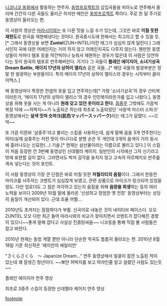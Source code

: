 [[니코니코 동화]]에서 활동하는 연주자. [[동방프로젝트]]의 삽입곡들을 피아노로 연주해서 올리며 간간히 다른 곡들도 올리곤 하지만 메인은 [[동방프로젝트]] 쪽이다. 주로 한 달 주기로 동영상이 올라오는 편.

이 사람의 영상은 [[마라시이]]와는 또 다른 맛을 느낄 수가 있는데, 그것은 바로 '''미칠 듯한 재현도'''로 원곡을 재현해낸다는 것이다. 원곡중시도에 한해서는 최고라고 할 수 있을 듯. [* 그래서 동영상을 보면 '''Zuntel'''(ZUN+INTEL)이란 태그가 심심치 않게 달린다.] 그래서인지 곡에 대한 어레인지는 거의 하지 않고 어레인지곡도 다루지 않는다. 웬만한 동영상들이 저마다 템포 등을 약간씩이나 늦춰서 재현하는 경우가 많은데 이 사람은 당연하다는 듯이 원곡의 템포로 연주해버린다. 거기다 그 곡들이 '''플레인 에이지아, 소녀기상곡 Dream Battle, 메이지 17년의 상하이 앨리스''' 같은 곡들...[* 해당 곡들의 발광부분은 정말 한 발광하는 부분들이다. 특히 메이지 17년의 상하이 앨리스의 경우는 시작부터 클라이맥스.]


매 동영상마다 특정한 컨셉의 옷을 입고 연주하는데[* 가령 '소녀기상곡'의 경우 산타복이라든가, '메이지 17년의 상하이 앨리스'의 경우 인민복이라든가를 입고 나왔다.], 동영상을 위해 옷을 사는 게 아니라 '''원래 갖고 있던 옷이라고 한다.''' [[흠좀무]] 그밖에도 가끔씩 복장 덕에 ~~허벅지~~가 노출되곤 하는데 최초로 노출되었던 '사랑색 마스터 스파크' 동영상에서는 '''살색 맛파 슷파크(肌色マッパースッパーク)'''라는 태그가 달렸다. ~~으악~~

또 가끔 이른바 '삼중주'라고 불리는 스킬을 사용하는데, 쉽게 말해 음을 3개 연주한다는 의미(실제 삼중주는 저런 뜻이 아니다)로 분명 손은 두 개인데 3개의 음색이 거의 동시에 흘러나오는 신묘한(...) 기술.[* 현재는 삼선율이라는 이름으로 불리고 있다.] 이 스킬이 처음 등장한 건 3번째 동영상인 신데렐라 케이지. 일반인의 시각에선 그저 신기라고 밖에 표현할 길이 없다. 그러면서도 박자 감각을 놓치지 않고 고속의 아르페지오 반주를 계속 넣는다는 것이 포인트.

이 사람 동영상의 가장 큰 단점은 바로 미칠 듯한 '''저퀄리티의 음질'''이다. 그래서 한동안 마이크를 사주자는 코멘트가 심심찮게 보였고, 관련 상품으로 마이크가 링크되어 있었을 정도. 다만 업로더도 그 점은 자각하고 있는지 음질을 위해 '''음량을 희생'''하는 등의 여러 노력을 보이다 2009년 10월 말에 올라온 '신성하고 장엄한 옛 전장' 동영상부터는 상당히 음질이 개선되어 있다. 근데 조율 어쩔...

2010년도 초까지는 잠잠하다가 부활. 신곡이로 내놓은 것이 네이티브 페이스다. 오오 ZUNTEL 오오 다만 최근 들어 마라시와의 비교가 잦아지면서 코멘트가 잡다해진 경향이 있으니~~좋게 말해 잡다고 사실상 진흙탕싸움~~ 니코동을 통해 직접 볼 사람들은 참고 바란다.

2010년 현재는 동방 계열 뿐만 아니라 단순한 악곡도 틈틈히 올라오는 편. 2010년 8월 18일 기준 최신작은 '헤이안의 에일리언'

"さくらさくら　～ Japanize Dream..." 연주 동영상에서 얼굴이 잠깐 노출된 적이 있는데 꽤 잘생긴 청년이다. ~~뽀얀 허벅지를 보고 여자인줄 알고 설렜던 사람도 있는듯~~

{{{#!html
<embed src="http://www.youtube.com/v/HteElxO92z4&hl=ko_KR&fs=1&" type="application/x-shockwave-flash" allowscriptaccess="always" allowfullscreen="true" width="425" height="344"></embed></
}}}

플레인 에이지아 연주 영상

{{{#!html
<embed src="http://www.youtube.com/v/2H5oIyVli9g&hl=ko_KR&fs=1&" type="application/x-shockwave-flash" allowscriptaccess="always" allowfullscreen="true" width="425" height="344"></embed>
}}}

최초로 3중주 스킬이 등장한 신데렐라 케이지 연주 영상

[[footnote]]
